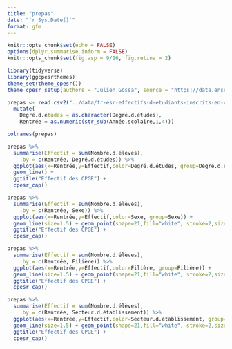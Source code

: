 ```yaml
---
title: "prepas"
date: "`r Sys.Date()`"
format: gfm
---
```



```r
knitr::opts_chunk$set(echo = FALSE)
options(dplyr.summarise.inform = FALSE)
knitr::opts_chunk$set(fig.asp = 9/16, fig.retina = 2)

library(tidyverse)
library(ggcpesrthemes)
theme_set(theme_cpesr())
theme_cpesr_setup(authors = "Julien Gossa", source = "https://data.enseignementsup-recherche.gouv.fr/explore/dataset/fr-esr-effectifs-d-etudiants-inscrits-en-classes-preparatoires-aux-grandes-ecole")
```


```r
prepas <- read.csv2("../data/fr-esr-effectifs-d-etudiants-inscrits-en-classes-preparatoires-aux-grandes-ecole.csv", dec='.') %>%
  mutate(
    Degré.d.études = as.character(Degré.d.études),
    Rentrée = as.numeric(str_sub(Année.scolaire,1,4))) 

colnames(prepas)
```

```r
prepas %>%
  summarise(Effectif = sum(Nombre.d.élèves),
    .by = c(Rentrée, Degré.d.études)) %>%
  ggplot(aes(x=Rentrée,y=Effectif,color=Degré.d.études, group=Degré.d.études)) +
  geom_line() + 
  ggtitle("Effectif des CPGE") +
  cpesr_cap()
```


```r
prepas %>%
  summarise(Effectif = sum(Nombre.d.élèves),
    .by = c(Rentrée, Sexe)) %>%
  ggplot(aes(x=Rentrée,y=Effectif,color=Sexe, group=Sexe)) +
  geom_line(size=1.5) + geom_point(shape=21,fill="white", stroke=2,size=2) + 
  ggtitle("Effectif des CPGE") +
  cpesr_cap()
```


```r
prepas %>%
  summarise(Effectif = sum(Nombre.d.élèves),
    .by = c(Rentrée, Filière)) %>%
  ggplot(aes(x=Rentrée,y=Effectif,color=Filière, group=Filière)) +
  geom_line(size=1.5) + geom_point(shape=21,fill="white", stroke=2,size=2) + 
  ggtitle("Effectif des CPGE") +
  cpesr_cap()
```



```r
prepas %>%
  summarise(Effectif = sum(Nombre.d.élèves),
    .by = c(Rentrée, Secteur.d.établissement)) %>%
  ggplot(aes(x=Rentrée,y=Effectif,color=Secteur.d.établissement, group=Secteur.d.établissement)) +
  geom_line(size=1.5) + geom_point(shape=21,fill="white", stroke=2,size=2) + 
  ggtitle("Effectif des CPGE") +
  cpesr_cap()
```